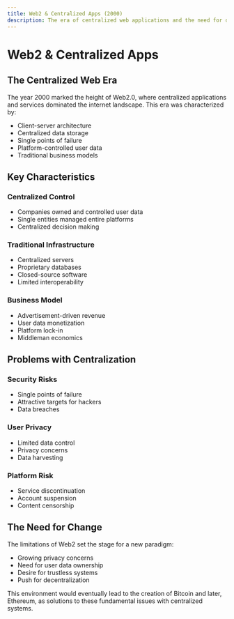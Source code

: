 ```yaml
---
title: Web2 & Centralized Apps (2000)
description: The era of centralized web applications and the need for decentralization
---
```


# Web2 & Centralized Apps

## The Centralized Web Era

The year 2000 marked the height of Web2.0, where centralized applications and services dominated the internet landscape. This era was characterized by:

- Client-server architecture
- Centralized data storage
- Single points of failure
- Platform-controlled user data
- Traditional business models

## Key Characteristics

### Centralized Control
- Companies owned and controlled user data
- Single entities managed entire platforms
- Centralized decision making

### Traditional Infrastructure
- Centralized servers
- Proprietary databases
- Closed-source software
- Limited interoperability

### Business Model
- Advertisement-driven revenue
- User data monetization
- Platform lock-in
- Middleman economics

## Problems with Centralization

### Security Risks
- Single points of failure
- Attractive targets for hackers
- Data breaches

### User Privacy
- Limited data control
- Privacy concerns
- Data harvesting

### Platform Risk
- Service discontinuation
- Account suspension
- Content censorship

## The Need for Change

The limitations of Web2 set the stage for a new paradigm:
- Growing privacy concerns
- Need for user data ownership
- Desire for trustless systems
- Push for decentralization

This environment would eventually lead to the creation of Bitcoin and later, Ethereum, as solutions to these fundamental issues with centralized systems. 